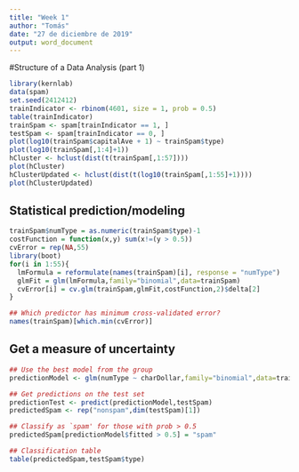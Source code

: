 ```yaml
---
title: "Week 1"
author: "Tomás"
date: "27 de diciembre de 2019"
output: word_document
---
```

#Structure of a Data Analysis (part 1)

```r
library(kernlab)
data(spam)
set.seed(2412412)
trainIndicator <- rbinom(4601, size = 1, prob = 0.5)
table(trainIndicator)
trainSpam <- spam[trainIndicator == 1, ]
testSpam <- spam[trainIndicator == 0, ]
plot(log10(trainSpam$capitalAve + 1) ~ trainSpam$type)
plot(log10(trainSpam[,1:4]+1))
hCluster <- hclust(dist(t(trainSpam[,1:57])))
plot(hCluster)
hClusterUpdated <- hclust(dist(t(log10(trainSpam[,1:55]+1))))
plot(hClusterUpdated)
```

## Statistical prediction/modeling
```r
trainSpam$numType = as.numeric(trainSpam$type)-1
costFunction = function(x,y) sum(x!=(y > 0.5)) 
cvError = rep(NA,55)
library(boot)
for(i in 1:55){
  lmFormula = reformulate(names(trainSpam)[i], response = "numType")
  glmFit = glm(lmFormula,family="binomial",data=trainSpam)
  cvError[i] = cv.glm(trainSpam,glmFit,costFunction,2)$delta[2]
}

## Which predictor has minimum cross-validated error?
names(trainSpam)[which.min(cvError)]
```

## Get a measure of uncertainty
```r
## Use the best model from the group
predictionModel <- glm(numType ~ charDollar,family="binomial",data=trainSpam)

## Get predictions on the test set
predictionTest <- predict(predictionModel,testSpam)
predictedSpam <- rep("nonspam",dim(testSpam)[1])

## Classify as `spam' for those with prob > 0.5
predictedSpam[predictionModel$fitted > 0.5] = "spam"

## Classification table
table(predictedSpam,testSpam$type)
```